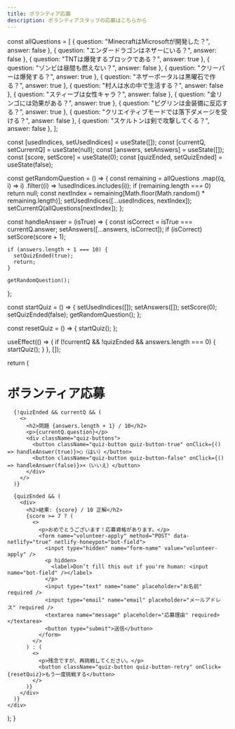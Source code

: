 ```yaml
---
title: ボランティア応募
description: ボランティアスタッフの応募はこちらから
---
```



<style>
  .quiz-container {
    max-width: 600px;
    margin: 2rem auto;
    padding: 2rem;
    background-color: #1e1e1e;
    color: #fff;
    border-radius: 12px;
    box-shadow: 0 0 10px rgba(0,0,0,0.5);
    font-family: sans-serif;
  }

  .quiz-container h1, .quiz-container h2, .quiz-container p {
    text-align: center;
  }

  .quiz-buttons {
    display: flex;
    justify-content: center;
    gap: 1rem;
    margin: 1.5rem 0;
  }

  .quiz-button {
    padding: 0.8rem 2rem;
    font-size: 1.1rem;
    font-weight: bold;
    border: none;
    border-radius: 8px;
    cursor: pointer;
    transition: background-color 0.2s ease;
  }

  .quiz-button-true {
    background-color: #4caf50;
    color: white;
  }

  .quiz-button-true:hover {
    background-color: #45a049;
  }

  .quiz-button-false {
    background-color: #f44336;
    color: white;
  }

  .quiz-button-false:hover {
    background-color: #e53935;
  }

  .quiz-button-start, .quiz-button-retry {
    background-color: #2196f3;
    color: white;
    margin: 1rem auto;
    display: block;
  }

  .quiz-button-start:hover, .quiz-button-retry:hover {
    background-color: #1976d2;
  }

  form {
    display: flex;
    flex-direction: column;
    gap: 1rem;
  }

  input, textarea {
    padding: 0.5rem;
    font-size: 1rem;
    border-radius: 6px;
    border: 1px solid #ccc;
  }

  button[type="submit"] {
    padding: 0.8rem;
    background-color: #673ab7;
    color: white;
    border: none;
    border-radius: 8px;
    cursor: pointer;
  }

  button[type="submit"]:hover {
    background-color: #5e35b1;
  }
</style>

  const allQuestions = [
    { question: "MinecraftはMicrosoftが開発した？", answer: false },
    { question: "エンダードラゴンはネザーにいる？", answer: false },
    { question: "TNTは爆発するブロックである？", answer: true },
    { question: "ゾンビは昼間も燃えない？", answer: false },
    { question: "クリーパーは爆発する？", answer: true },
    { question: "ネザーポータルは黒曜石で作る？", answer: true },
    { question: "村人は水の中で生活する？", answer: false },
    { question: "スティーブは女性キャラ？", answer: false },
    { question: "金リンゴには効果がある？", answer: true },
    { question: "ピグリンは金装備に反応する？", answer: true },
    { question: "クリエイティブモードでは落下ダメージを受ける？", answer: false },
    { question: "スケルトンは剣で攻撃してくる？", answer: false },
  ];

  const [usedIndices, setUsedIndices] = useState([]);
  const [currentQ, setCurrentQ] = useState(null);
  const [answers, setAnswers] = useState([]);
  const [score, setScore] = useState(0);
  const [quizEnded, setQuizEnded] = useState(false);

  const getRandomQuestion = () => {
    const remaining = allQuestions
      .map((q, i) => i)
      .filter((i) => !usedIndices.includes(i));
    if (remaining.length === 0) return null;
    const nextIndex = remaining[Math.floor(Math.random() * remaining.length)];
    setUsedIndices([...usedIndices, nextIndex]);
    setCurrentQ(allQuestions[nextIndex]);
  };

  const handleAnswer = (isTrue) => {
    const isCorrect = isTrue === currentQ.answer;
    setAnswers([...answers, isCorrect]);
    if (isCorrect) setScore(score + 1);

    if (answers.length + 1 === 10) {
      setQuizEnded(true);
      return;
    }

    getRandomQuestion();
  };

  const startQuiz = () => {
    setUsedIndices([]);
    setAnswers([]);
    setScore(0);
    setQuizEnded(false);
    getRandomQuestion();
  };

  const resetQuiz = () => {
    startQuiz();
  };

  useEffect(() => {
    if (!currentQ && !quizEnded && answers.length === 0) {
      startQuiz();
    }
  }, []);

  return (
    <div className="quiz-container">
      <h1>ボランティア応募</h1>

      {!quizEnded && currentQ && (
        <>
          <h2>問題 {answers.length + 1} / 10</h2>
          <p>{currentQ.question}</p>
          <div className="quiz-buttons">
            <button className="quiz-button quiz-button-true" onClick={() => handleAnswer(true)}>○（はい）</button>
            <button className="quiz-button quiz-button-false" onClick={() => handleAnswer(false)}>×（いいえ）</button>
          </div>
        </>
      )}

      {quizEnded && (
        <div>
          <h2>結果: {score} / 10 正解</h2>
          {score >= 7 ? (
            <>
              <p>おめでとうございます！応募資格があります。</p>
              <form name="volunteer-apply" method="POST" data-netlify="true" netlify-honeypot="bot-field">
                <input type="hidden" name="form-name" value="volunteer-apply" />
                <p hidden>
                  <label>Don’t fill this out if you're human: <input name="bot-field" /></label>
                </p>
                <input type="text" name="name" placeholder="お名前" required />
                <input type="email" name="email" placeholder="メールアドレス" required />
                <textarea name="message" placeholder="応募理由" required></textarea>
                <button type="submit">送信</button>
              </form>
            </>
          ) : (
            <>
              <p>残念ですが、再挑戦してください。</p>
              <button className="quiz-button quiz-button-retry" onClick={resetQuiz}>もう一度挑戦する</button>
            </>
          )}
        </div>
      )}
    </div>
  );
}
